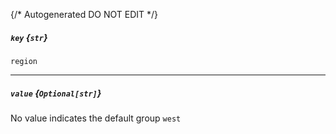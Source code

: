 {/* Autogenerated DO NOT EDIT  */}
##### `key` *{`str`}*
`region`

---
##### `value` *{`Optional[str]`}*
No value indicates the default group
`west`

